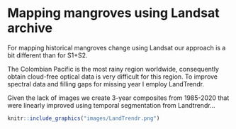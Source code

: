 # Mapping mangroves using Landsat archive

For mapping historical mangroves change using Landsat our approach is a bit different than for S1+S2.

The Colombian Pacific is the most rainy region worldwide, consequently obtain cloud-free optical data is very difficult for this region. To improve spectral data and filling gaps for missing year I employ LandTrendr.

Given the lack of images we create 3-year composites from 1985-2020 that were linearly improved using temporal segmentation from Landtrendr...


```{r my-fig2, fig.cap="LandTrendr segmentation example", echo=FALSE, message=FALSE}
knitr::include_graphics("images/LandTrendr.png")
```